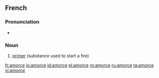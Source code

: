 ==French==
{{wikipedia|lang=fr}}

===Pronunciation===
* {{IPA|/a.mɔʁs/|lang=fr}}

===Noun===
{{fr-noun|f}}

# [[primer]] (substance used to start a fire)

[[fr:amorce]]
[[io:amorce]]
[[id:amorce]]
[[pl:amorce]]
[[ro:amorce]]
[[ru:amorce]]
[[ta:amorce]]
[[vi:amorce]]